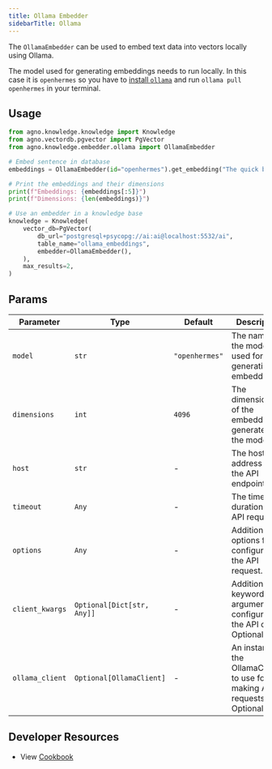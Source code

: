 ```yaml
---
title: Ollama Embedder
sidebarTitle: Ollama
---
```


The `OllamaEmbedder` can be used to embed text data into vectors locally using Ollama.

<Note>The model used for generating embeddings needs to run locally. In this case it is `openhermes` so you have to [install `ollama`](https://ollama.com/download) and run `ollama pull openhermes` in your terminal.</Note>

## Usage

```python cookbook/embedders/ollama_embedder.py
from agno.knowledge.knowledge import Knowledge
from agno.vectordb.pgvector import PgVector
from agno.knowledge.embedder.ollama import OllamaEmbedder

# Embed sentence in database
embeddings = OllamaEmbedder(id="openhermes").get_embedding("The quick brown fox jumps over the lazy dog.")

# Print the embeddings and their dimensions
print(f"Embeddings: {embeddings[:5]}")
print(f"Dimensions: {len(embeddings)}")

# Use an embedder in a knowledge base
knowledge = Knowledge(
    vector_db=PgVector(
        db_url="postgresql+psycopg://ai:ai@localhost:5532/ai",
        table_name="ollama_embeddings",
        embedder=OllamaEmbedder(),
    ),
    max_results=2,
)
```

## Params

| Parameter       | Type                       | Default        | Description                                                               |
| --------------- | -------------------------- | -------------- | ------------------------------------------------------------------------- |
| `model`         | `str`                      | `"openhermes"` | The name of the model used for generating embeddings.                     |
| `dimensions`    | `int`                      | `4096`         | The dimensionality of the embeddings generated by the model.              |
| `host`          | `str`                      | -              | The host address for the API endpoint.                                    |
| `timeout`       | `Any`                      | -              | The timeout duration for API requests.                                    |
| `options`       | `Any`                      | -              | Additional options for configuring the API request.                       |
| `client_kwargs` | `Optional[Dict[str, Any]]` | -              | Additional keyword arguments for configuring the API client. Optional.    |
| `ollama_client` | `Optional[OllamaClient]`   | -              | An instance of the OllamaClient to use for making API requests. Optional. |

## Developer Resources
- View [Cookbook](https://github.com/agno-agi/agno/tree/v2.0/cookbook/knowledge/embedders/ollama_embedder.py)

